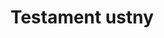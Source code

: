 ---
slug: testament-ustny
title: Testament ustny
categories: [rodzina]
priceId: price_1NlA1IDqWXJnMCTYMhmUC7Di
draft: true
---